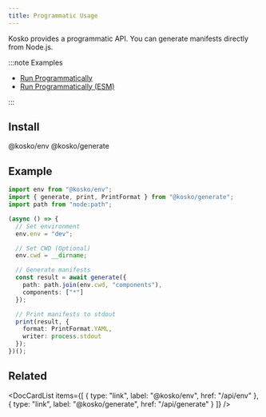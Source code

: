```yaml
---
title: Programmatic Usage
---
```



Kosko provides a programmatic API. You can generate manifests directly from Node.js.

:::note Examples

- [Run Programmatically](https://github.com/tommy351/kosko/tree/master/examples/run-programmatically)
- [Run Programmatically (ESM)](https://github.com/tommy351/kosko/tree/master/examples/run-programmatically-esm)

:::

## Install

<NpmInstallCommand>@kosko/env @kosko/generate</NpmInstallCommand>

## Example

```ts ts2js
import env from "@kosko/env";
import { generate, print, PrintFormat } from "@kosko/generate";
import path from "node:path";

(async () => {
  // Set environment
  env.env = "dev";

  // Set CWD (Optional)
  env.cwd = __dirname;

  // Generate manifests
  const result = await generate({
    path: path.join(env.cwd, "components"),
    components: ["*"]
  });

  // Print manifests to stdout
  print(result, {
    format: PrintFormat.YAML,
    writer: process.stdout
  });
})();
```

## Related

<DocCardList
  items={[
    { type: "link", label: "@kosko/env", href: "/api/env" },
    { type: "link", label: "@kosko/generate", href: "/api/generate" }
  ]}
/>
